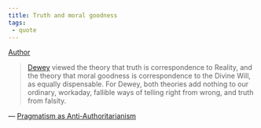 ```yaml
---
title: Truth and moral goodness
tags:
 - quote
---
```


[Author](/docs/phil/people/Richard Rorty.html)

> [Dewey](/docs/phil/people/John Dewey.html) viewed the theory that truth is correspondence to Reality, and the theory that moral goodness is correspondence to the Divine Will, as equally dispensable. For Dewey, both theories add nothing to our ordinary, workaday, fallible ways of telling right from wrong, and truth from falsity.

— [Pragmatism as Anti-Authoritarianism](/docs/phil/works/Pragmatism as Anti-Authoritarianism.html)